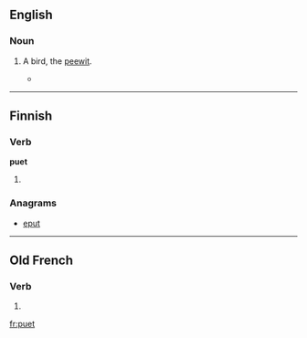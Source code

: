 ==English==

===Noun===
{{en-noun}}

# {{obsolete}} A bird, the [[peewit]].
#* {{rfquotek|François Leguat}}

{{Webster 1913}}

----

==Finnish==

===Verb===
'''puet'''

# {{fi-form of|type=verb|pr=second-person|pl=singular|mood=indicative|tense=present|[[pukea]]}}

===Anagrams===
* [[eput#Finnish|eput]]

----

==Old French==

===Verb===
{{head|fro|verb form}}

# {{form of|Third-person singular present indicative|pooir|lang=fro}}

[[fr:puet]]